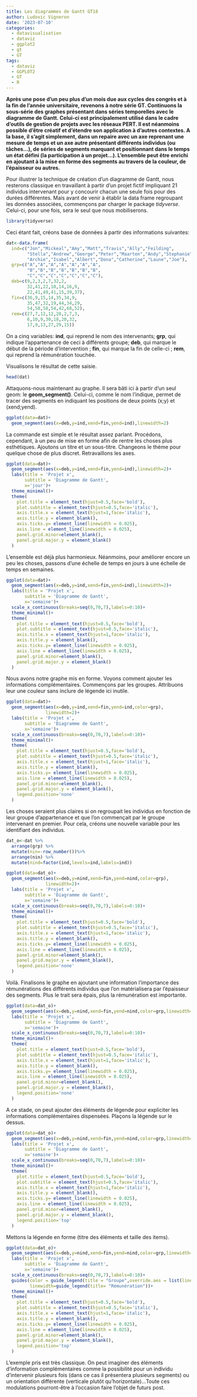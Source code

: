```yaml
---
title: Les diagrammes de Gantt GT18
author: Ludovic Vigneron
date: '2023-07-10'
categories:
  - datavisualisation
  - dataviz
  - ggplot2
  - gt
  - GT
tags:
  - dataviz
  - GGPLOT2
  - GT
  - R
---
```


**Après une pose d'un peu plus d'un mois due aux cycles des congrès et à la fin de l'année universitaire, revenons à notre série GT. Continuons la sous-série des graphes présentant dans séries temporelles avec le diagramme de Gantt. Celui-ci est principalement utilisé dans le cadre d'outils de gestion de projets avec les réseaux PERT. Il est néanmoins possible d'être créatif et d'étendre son application à d'autres contextes. A la base, il s'agit simplement, dans un repaire avec un axe reprenant une mesure de temps et un axe autre présentant différents individus (ou tâches...), de séries de segments marquant et positionnant dans le temps un état défini (la participation à un projet...). L'ensemble peut être enrichi en ajoutant à la mise en forme des segments au travers de la couleur, de l'épaisseur ou autres.**


Pour illustrer la technique de création d'un diagramme de Gantt, nous resterons classique en travaillant à partir d'un projet fictif impliquant 21 individus intervenant pour y concourir chacun une seule fois pour des durées différentes. Mais avant de venir à établir la data frame regroupant les données associées, commençons par charger le package *tidyverse*. Celui-ci, pour une fois, sera le seul que nous mobiliserons. 

```r
library(tidyverse)
```

Ceci étant fait, créons base de données à partir des informations suivantes: 

```r
dat<-data.frame(
  ind=c("Jon","Mickeal","Amy","Matt","Travis","Ally","Feilding",
        "Stella","Andrew","George","Peter","Maarten","Andy","Stephanie",
        "Archie","Isabel","Albert","Dona","Catherine","Laune","Joe"),
  grp=c("A","A","A","A","A","A","A",
        "B","B","B","B","B","B","B",
        "C","C","C","C","C","C","C"),
  deb=c(9,2,3,2,7,32,2,
        32,41,22,10,14,16,9,
        22,41,49,41,15,39,37),
  fin=c(36,9,15,14,35,34,9,
        35,47,32,19,44,34,29,
        54,58,58,54,42,68,52),
  rem=c(27,7,12,12,28,2,7,3,
        6,10,9,30,18,20,32,
        17,9,13,27,29,15))
```

On a cinq variables: **ind**, qui reprend le nom des intervenants; **grp**, qui indique l'appartenance de ceci à différents groupe; **deb**, qui marque le début de la période d'intervention ; **fin**, qui marque la fin de celle-ci ; **rem**, qui reprend la rémunération touchée.

Visualisons le résultat de cette saisie.

```r
head(dat)
```

Attaquons-nous maintenant au graphe. Il sera bâti ici à partir d'un seul geom: le **geom_segment()**. Celui-ci, comme le nom l'indique, permet de tracer des segments en indiquant les positions de deux points (x;y) et (xend;yend). 

```r
ggplot(data=dat)+
  geom_segment(aes(x=deb,y=ind,xend=fin,yend=ind),linewidth=2)
```

La commande est simple et le résultat assez parlant. Procédons, cependant, à un peu de mise en forme afin de rentre les choses plus esthétiques. Ajoutons un titre et un sous-titre. Changeons le thème pour quelque chose de plus discret. Retravaillons les axes.

```r
ggplot(data=dat)+
  geom_segment(aes(x=deb,y=ind,xend=fin,yend=ind),linewidth=2)+
  labs(title = 'Projet x',
       subtitle = 'Diagramme de Gantt',
       x='jour')+
  theme_minimal()+
  theme(
    plot.title = element_text(hjust=0.5,face='bold'),
    plot.subtitle = element_text(hjust=0.5,face='italic'),
    axis.title.x = element_text(hjust=1,face='italic'),
    axis.title.y = element_blank(),
    axis.ticks.y= element_line(linewidth = 0.025),
    axis.line = element_line(linewidth = 0.025),
    panel.grid.minor=element_blank(),
    panel.grid.major.y = element_blank()
  )
```

L'ensemble est déjà plus harmonieux. Néanmoins, pour améliorer encore un peu les choses, passons d'une échelle de temps en jours à une échelle de temps en semaines.

```r
ggplot(data=dat)+
  geom_segment(aes(x=deb,y=ind,xend=fin,yend=ind),linewidth=2)+
  labs(title = 'Projet x',
       subtitle = 'Diagramme de Gantt',
       x='semaine')+
  scale_x_continuous(breaks=seq(0,70,7),labels=0:10)+
  theme_minimal()+
  theme(
    plot.title = element_text(hjust=0.5,face='bold'),
    plot.subtitle = element_text(hjust=0.5,face='italic'),
    axis.title.x = element_text(hjust=1,face='italic'),
    axis.title.y = element_blank(),
    axis.ticks.y= element_line(linewidth = 0.025),
    axis.line = element_line(linewidth = 0.025),
    panel.grid.minor=element_blank(),
    panel.grid.major.y = element_blank()
  )
```

Nous avons notre graphe mis en forme. Voyons comment ajouter les informations complémentaires. Commençons par les groupes. Attribuons leur une couleur sans inclure de légende ici inutile.

```r
ggplot(data=dat)+
  geom_segment(aes(x=deb,y=ind,xend=fin,yend=ind,color=grp),
               linewidth=2)+
  labs(title = 'Projet x',
       subtitle = 'Diagramme de Gantt',
       x='semaine')+
  scale_x_continuous(breaks=seq(0,70,7),labels=0:10)+
  theme_minimal()+
  theme(
    plot.title = element_text(hjust=0.5,face='bold'),
    plot.subtitle = element_text(hjust=0.5,face='italic'),
    axis.title.x = element_text(hjust=1,face='italic'),
    axis.title.y = element_blank(),
    axis.ticks.y= element_line(linewidth = 0.025),
    axis.line = element_line(linewidth = 0.025),
    panel.grid.minor=element_blank(),
    panel.grid.major.y = element_blank(),
    legend.position='none'
  )
```

Les choses seraient plus claires si on regroupait les individus en fonction de leur groupe d'appartenance et que l'on commençait par le groupe intervenant en premier. Pour cela, créons une nouvelle variable pour les identifiant des individus.

```r
dat_o<-dat %>% 
  arrange(grp) %>% 
  mutate(nin=-row_number())%>% 
  arrange(nin) %>% 
  mutate(nind=factor(ind,levels=ind,labels=ind))

ggplot(data=dat_o)+
  geom_segment(aes(x=deb,y=nind,xend=fin,yend=nind,color=grp),
               linewidth=2)+
  labs(title = 'Projet x',
       subtitle = 'Diagramme de Gantt',
       x='semaine')+
  scale_x_continuous(breaks=seq(0,70,7),labels=0:10)+
  theme_minimal()+
  theme(
    plot.title = element_text(hjust=0.5,face='bold'),
    plot.subtitle = element_text(hjust=0.5,face='italic'),
    axis.title.x = element_text(hjust=1,face='italic'),
    axis.title.y = element_blank(),
    axis.ticks.y= element_line(linewidth = 0.025),
    axis.line = element_line(linewidth = 0.025),
    panel.grid.minor=element_blank(),
    panel.grid.major.y = element_blank(),
    legend.position='none'
  )
```

Voilà. Finalisons le graphe en ajoutant une information l'importance des rémunérations des différents individus que l'on matérialisera par l'épaisseur des segments. Plus le trait sera épais, plus la rémunération est importante.

```r
ggplot(data=dat_o)+
  geom_segment(aes(x=deb,y=nind,xend=fin,yend=nind,color=grp,linewidth=rem))+
  labs(title = 'Projet x',
       subtitle = 'Diagramme de Gantt',
       x='semaine')+
  scale_x_continuous(breaks=seq(0,70,7),labels=0:10)+
  theme_minimal()+
  theme(
    plot.title = element_text(hjust=0.5,face='bold'),
    plot.subtitle = element_text(hjust=0.5,face='italic'),
    axis.title.x = element_text(hjust=1,face='italic'),
    axis.title.y = element_blank(),
    axis.ticks.y= element_line(linewidth = 0.025),
    axis.line = element_line(linewidth = 0.025),
    panel.grid.minor=element_blank(),
    panel.grid.major.y = element_blank(),
    legend.position='none'
  )
```

A ce stade, on peut ajouter des éléments de légende pour expliciter les informations complémentaires dispensées. Plaçons la légende sur le dessus.

```r
ggplot(data=dat_o)+
  geom_segment(aes(x=deb,y=nind,xend=fin,yend=nind,color=grp,linewidth=rem))+
  labs(title = 'Projet x',
       subtitle = 'Diagramme de Gantt',
       x='semaine')+
  scale_x_continuous(breaks=seq(0,70,7),labels=0:10)+
  theme_minimal()+
  theme(
    plot.title = element_text(hjust=0.5,face='bold'),
    plot.subtitle = element_text(hjust=0.5,face='italic'),
    axis.title.x = element_text(hjust=1,face='italic'),
    axis.title.y = element_blank(),
    axis.ticks.y= element_line(linewidth = 0.025),
    axis.line = element_line(linewidth = 0.025),
    panel.grid.minor=element_blank(),
    panel.grid.major.y = element_blank(),
    legend.position='top'
  )
```

Mettons la légende en forme (titre des éléments et taille des items). 

```r
ggplot(data=dat_o)+
  geom_segment(aes(x=deb,y=nind,xend=fin,yend=nind,color=grp,linewidth=rem))+
  labs(title = 'Projet x',
       subtitle = 'Diagramme de Gantt',
       x='semaine')+
  scale_x_continuous(breaks=seq(0,70,7),labels=0:10)+
  guides(color = guide_legend(title = "Groupe",override.aes = list(linewidth = 5)),
         linewidth=guide_legend(title= "Rémunération"))+
  theme_minimal()+
  theme(
    plot.title = element_text(hjust=0.5,face='bold'),
    plot.subtitle = element_text(hjust=0.5,face='italic'),
    axis.title.x = element_text(hjust=1,face='italic'),
    axis.title.y = element_blank(),
    axis.ticks.y= element_line(linewidth = 0.025),
    axis.line = element_line(linewidth = 0.025),
    panel.grid.minor=element_blank(),
    panel.grid.major.y = element_blank(),
    legend.position='top'
  )
```

L'exemple pris est très classique. On peut imaginer des éléments d'information complémentaires comme la possibilité pour un individu d'intervenir plusieurs fois (dans ce cas il présentera plusieurs segments) ou un orientation différente (verticale plutôt qu'horizontale)...Toute ces modulations pourront-être à l'occasion faire l'objet de futurs post. 



